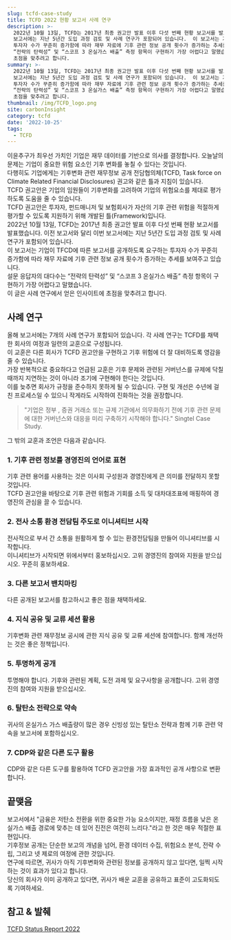 ```yaml
---
slug: tcfd-case-study
title: TCFD 2022 현황 보고서 사례 연구
description: >-
  2022년 10월 13일, TCFD는 2017년 최종 권고안 발표 이후 다섯 번째 현황 보고서를 발표했습니다. 이전 보고서와 달리 이번
  보고서에는 지난 5년간 도입 과정 검토 및 사례 연구가 포함되어 있습니다.  이 보고서는 기업이 TFCD에 따른 보고서를 공개하도록 요구하는
  투자자 수가 꾸준히 증가함에 따라 재무 자료에 기후 관련 정보 공개 횟수가 증가하는 추세를 보여주고 있습니다. 설문 응답자의 대다수는
  “전략의 탄력성” 및 “스코프 3 온실가스 배출” 측정 항목이 구현하기 가장 어렵다고 말했습니다. 이 글은 사례 연구에서 얻은 인사이트에
  초점을 맞추려고 합니다.
summary: >-
  2022년 10월 13일, TCFD는 2017년 최종 권고안 발표 이후 다섯 번째 현황 보고서를 발표했습니다. 이전 보고서와 달리 이번
  보고서에는 지난 5년간 도입 과정 검토 및 사례 연구가 포함되어 있습니다.  이 보고서는 기업이 TFCD에 따른 보고서를 공개하도록 요구하는
  투자자 수가 꾸준히 증가함에 따라 재무 자료에 기후 관련 정보 공개 횟수가 증가하는 추세를 보여주고 있습니다. 설문 응답자의 대다수는
  “전략의 탄력성” 및 “스코프 3 온실가스 배출” 측정 항목이 구현하기 가장 어렵다고 말했습니다. 이 글은 사례 연구에서 얻은 인사이트에
  초점을 맞추려고 합니다.
thumbnail: /img/TCFD_logo.png
site: carbonInsight
category: tcfd
date: '2022-10-25'
tags:
  - TCFD
---
```


이윤추구가 최우선 가치인 기업은 재무 데이터를 기반으로 의사를 결정합니다. 오늘날의 문제는 기업이 중요한 위험 요소인 기후 변화를 놓칠 수 있다는 것입니다.\
다행히도 기업에게는 기후변화 관련 재무정보 공개 전담협의체(TCFD, Task force on Climate Related Financial Disclosures) 권고와 같은 틀과 지침이 있습니다. \
TCFD 권고안은 기업의 임원들이 기후변화를 고려하여 기업의 위험요소를 제대로 평가하도록 도움을 줄 수 있습니다. \
TCFD 권고안은 투자자, 펀드매니저 및 보험회사가 자산의 기후 관련 위험을 적절하게 평가할 수 있도록 지원하기 위해 개발된 틀(Framework)입니다.\
2022년 10월 13일, TCFD는 2017년 최종 권고안 발표 이후 다섯 번째 현황 보고서를 발표했습니다. 이전 보고서와 달리 이번 보고서에는 지난 5년간 도입 과정 검토 및 사례 연구가 포함되어 있습니다.\
이 보고서는 기업이 TFCD에 따른 보고서를 공개하도록 요구하는 투자자 수가 꾸준히 증가함에 따라 재무 자료에 기후 관련 정보 공개 횟수가 증가하는 추세를 보여주고 있습니다. \
설문 응답자의 대다수는 “전략의 탄력성” 및 “스코프 3 온실가스 배출” 측정 항목이 구현하기 가장 어렵다고 말했습니다. \
이 글은 사례 연구에서 얻은 인사이트에 초점을 맞추려고 합니다.

## 사례 연구

올해 보고서에는 7개의 사례 연구가 포함되어 있습니다. 각 사례 연구는 TCFD를 채택한 회사의 여정과 일련의 교훈으로 구성됩니다. \
이 교훈은 다른 회사가 TCFD 권고안을 구현하고 기후 위험에 더 잘 대비하도록 영감을 줄 수 있습니다.\
가장 반복적으로 중요하다고 언급된 교훈은 기후 문제와 관련된 거버넌스를 규제에 닥칠 때까지 지연하는 것이 아니라 조기에 구현해야 한다는 것입니다. \
이를 늦추면 회사가 규정을 준수하지 못하게 될 수 있습니다. 구현 및 개선은 수년에 걸친 프로세스일 수 있으니 작게라도 시작하여 진화하는 것을 권장합니다.

> "기업은 정부 , 증권 거래소 또는 규제 기관에서 의무화하기 전에 기후 관련 문제에 대한 거버넌스와 대응을 미리 구축하기 시작해야 합니다." Singtel Case Study.

그 밖의 교훈과 조언은 다음과 같습니다.

### 1. 기후 관련 정보를 경영진의 언어로 표현

기후 관련 용어를 사용하는 것은 이사회 구성원과 경영진에게 큰 의미를 전달하지 못할 것입니다. \
TCFD 권고안을 바탕으로 기후 관련 위험과 기회를 소득 및 대차대조표에 매핑하여 경영진의 관심을 끌 수 있습니다.

### 2. 전사 소통 환경 전담팀 주도로 이니셔티브 시작

전사적으로 부서 간 소통을 원활하게 할 수 있는 환경전담팀을 만들어 이니셔티브를 시작합니다. \
이니셔티브가 시작되면 위에서부터 홍보하십시오. 고위 경영진의 참여와 지원을 받으십시오. 꾸준히 홍보하세요.

### 3. 다른 보고서 밴치마킹

다른 공개된 보고서를 참고하시고 좋은 점을 채택하세요.

### 4. 지식 공유 및 교류 세션 활용

기후변화 관련 재무정보 공시에 관한 지식 공유 및 교류 세션에 참여합니다. 함께 개선하는 것은 좋은 정책입니다.

### 5. 투명하게 공개

투명해야 합니다. 기후와 관련된 계획, 도전 과제 및 요구사항을 공개합니다. 고위 경영진의 참여와 지원을 받으십시오.

### 6. 탈탄소 전략으로 약속

귀사의 온실가스 가스 배출량이 많은 경우 신빙성 있는 탈탄소 전략과 함께 기후 관련 약속을 보고서에 포함하십시오.

### 7. CDP와 같은 다른 도구 활용

CDP와 같은 다른 도구를 활용하여 TCFD 권고안을 가장 효과적인 공개 사항으로 변환합니다.

## 끝맺음

보고서에서 "금융은 저탄소 전환을 위한 중요한 가능 요소이지만, 재정 흐름을 낮은 온실가스 배출 경로에 맞추는 데 있어 진전은 여전히 느리다."라고 한 것은 매우 적절한 표현입니다.\
기후정보 공개는 단순한 보고의 개념을 넘어, 환경 데이터 수집, 위험요소 분석, 전략 수립, 그리고 넷 제로의 여정에 관한 것입니다.\
연구에 따르면, 귀사가 아직 기후변화와 관련된 정보를 공개하지 않고 있다면, 일찍 시작하는 것이 효과가 있다고 합니다. \
당신의 회사가 이미 공개하고 있다면, 귀사가 배운 교훈을 공유하고 표준이 고도화되도록 기여하세요.




## 참고 & 발췌

[TCFD Status Report 2022](https://www.fsb.org/2022/10/2022-tcfd-status-report-task-force-on-climate-related-financial-disclosures/)


